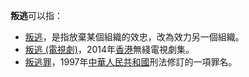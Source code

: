 '''叛逃'''可以指：
*[[叛逃|叛逃]]，是指放棄某個組織的效忠，改為效力另一個組織。
*[[叛逃_(電視劇)|叛逃 (電視劇)]]，2014年[[香港|香港]]無綫電視劇集。
*[[叛逃罪|叛逃罪]]，1997年[[中華人民共和國|中華人民共和國]]刑法修訂的一項罪名。

{{disambig|cat=二字消歧義}}